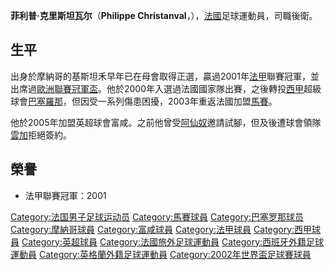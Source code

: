 {{noteta
|G1=uefa
|G2=Football
|G3=EPL
|T=zh-hans:菲利普·克里斯坦瓦尔;zh-hk:菲利普·基斯坦禾;zh-tw:菲利普·克里斯坦瓦爾;
|1=zh-hans:克里斯坦瓦尔;zh-hk:基斯坦禾;zh-tw:克里斯坦瓦爾;
}}
{{Football player infobox
| playername = 菲利普·克里斯坦瓦尔<br>''Philippe Christanval''
| fullname = Philippe Charles Lucien Christanval
| height = {{height|m=1.89}}
| dateofbirth = {{birth date and age|1978|8|31}}
| cityofbirth = [[巴黎|巴黎]]
| countryofbirth = [[法國|法國]] 
| position = 後衛
| years1             = 1997–2001
| years2             = 2001–2003
| years3             = 2003–2005
| years4             = 2005–2008
| clubs1             = [[摩納哥體育會足球會|摩納哥]]
| clubs2             = [[巴塞罗那足球俱乐部|巴塞罗那]]
| clubs3             = [[马赛奥林匹克|马赛]]
| clubs4             = [[富勒姆足球俱乐部|富勒姆]]
| caps1              = 81
| goals1             = 1
| caps2              = 31
| goals2             = 0
| caps3              = 13
| goals3             = 0
| caps4              = 36
| goals4             = 1
| totalcaps          = 162
| totalgoals         = 2
| nationalyears1     = 2000–2002
| nationalteam1      = [[法國國家足球隊|法國]]
| nationalcaps1      = 6
| nationalgoals1     = 0
| pcupdate = 2008年3月6日
| ntupdate = 2008年3月6日
}}
'''菲利普·克里斯坦瓦尔'''（'''Philippe Christanval'''，{{bd|1978年|8月31日|catidx=Christanval, Philippe}}），[[法國|法國]]足球運動員，司職後衛。

==生平==
出身於摩納哥的基斯坦禾早年已在母會取得正選，贏過2001年[[法甲|法甲]]聯賽冠軍，並出席過[[歐洲聯賽冠軍盃|歐洲聯賽冠軍盃]]。他於2000年入選過法國國家隊出賽，之後轉投[[西甲|西甲]]超級球會[[巴塞羅那足球俱樂部|巴塞羅那]]，但因受一系列傷患困擾，2003年重返法國加盟[[馬賽足球會|馬賽]]。

他於2005年加盟英超球會富咸。之前他曾受[[阿仙奴|阿仙奴]]邀請試腳，但及後遭球會領隊[[雲加|雲加]]拒絕簽約。

==榮譽==
* 法甲聯賽冠軍：2001

{{2002年世界杯足球赛法国参赛名单}}
{{法甲年度最佳青年球員}}

{{DEFAULTSORT:Christanval, Philippe}}
[[Category:法国男子足球运动员|Category:法国男子足球运动员]]
[[Category:馬賽球員|Category:馬賽球員]]
[[Category:巴塞罗那球员|Category:巴塞罗那球员]]
[[Category:摩納哥球員|Category:摩納哥球員]]
[[Category:富咸球員|Category:富咸球員]]
[[Category:法甲球員|Category:法甲球員]]
[[Category:西甲球員|Category:西甲球員]]
[[Category:英超球員|Category:英超球員]]
[[Category:法國旅外足球運動員|Category:法國旅外足球運動員]]
[[Category:西班牙外籍足球運動員|Category:西班牙外籍足球運動員]]
[[Category:英格蘭外籍足球運動員|Category:英格蘭外籍足球運動員]]
[[Category:2002年世界盃足球賽球員|Category:2002年世界盃足球賽球員]]
